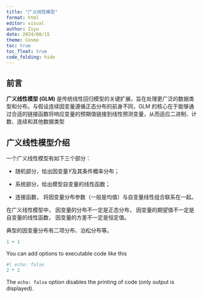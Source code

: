 ```yaml
---
title: "广义线性模型"
format: html
editor: visual
author: Ziyu
date: 2024/08/15
theme: Cosmo
toc: true
toc_float: true
code_folding: hide
---
```


## 前言

**广义线性模型 (GLM)** 是传统线性回归模型的关键扩展，旨在处理更广泛的数据类型和分布。与假设连续因变量遵循正态分布的前身不同，GLM 的核心在于能够通过合适的链接函数将响应变量的预期值链接到线性预测变量，从而适应二进制、计数、连续和其他数据类型

## 广义线性模型介绍

一个广义线性模型有如下三个部分：

-   随机部分，给出因变量$Y$及其条件概率分布；

-   系统部分，给出模型自变量的线性函数；

-   连接函数， 将因变量分布参数（一般是均值）与自变量线性组合联系在一起。

在广义线性模型中， 因变量的分布不一定是正态分布， 因变量的期望值不一定是自变量的线性函数， 因变量的方差不一定是恒定值。

典型的因变量分布有二项分布、泊松分布等。

```r
1 + 1
```

You can add options to executable code like this

```r
#| echo: false
2 * 2
```

The `echo: false` option disables the printing of code (only output is displayed).
